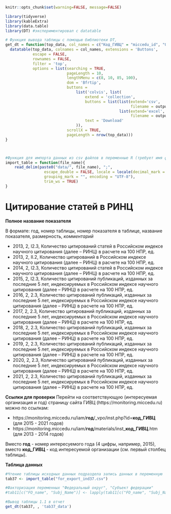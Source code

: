 
```r
knitr::opts_chunk$set(warning=FALSE, message=FALSE)
```


```r
library(tidyverse)
library(kableExtra)
library(data.table)
library(DT) #экспериментировал с datatable
```

```r
# Функция вывода таблицы с помощью библиотеки DT, 
get_dt = function(top_data, col_names = c("Код_ГИВЦ" = "miccedu_id", "Организация" = "clear_name", "2013" = "ind_2013_value", "2014" = "ind_2014_value", "2015" = "ind_2015_value", "2016" = "ind_2016_value", "2017" = "ind_2017_value", "2018" = "ind_2018_value", "2019" = "ind_2019_value", "2020" = "ind_2020_value", "2021" =  "ind_2021_value"), output_file_name) {
  datatable(top_data, colnames = col_names, extensions = 'Buttons',
            escape = FALSE,
            rownames = FALSE,
            filter = 'top',
            options = list(searching = TRUE,
                           pageLength = 10,
                           lengthMenu = c(8, 10, 85, 100),
                           dom = 'Bfrtip',
                           buttons = 
                               list('colvis', list(
                                   extend = 'collection',
                                   buttons = list(list(extend='csv',
                                                       filename = output_file_name),
                                                  list(extend='excel',
                                                       filename = output_file_name)),
                                   text = 'Download'
                               )),
                           scrollX = TRUE,
                           pageLength = nrow(top_data))) 
}



#Функция для импорта данных из csv файлов в переменные R (требует имя файла в кавычках и берет из каталока data рабочей директории проекта)
import_table = function(file_name){
    read_delim(paste0("data/", file_name), ";", 
                 escape_double = FALSE, locale = locale(decimal_mark = ",", 
                 grouping_mark = "", encoding = "UTF-8"), 
                 trim_ws = TRUE)
}
```






# Цитирование статей в РИНЦ  {#ind37_info}

**Полное название показателя**

В формате: год, номер таблицы, номер показателя в таблице, название показателя, размерность, *комментарий*



* 2013,	2,	I2.3,	Количество цитирований статей в Российском индексе научного цитирования (далее – РИНЦ) в расчете на 100 НПР, ед.
* 2013,	2,	II.2,	Количество цитирований в Российском индексе научного цитирования (далее – РИНЦ) в расчете на 100 НПР, ед.
* 2014,	2,	I2.3,	Количество цитирований статей в Российском индексе научного цитирования (далее – РИНЦ) в расчете на 100 НПР, ед.
* 2015,	2,	I2.3,	Количество цитирований публикаций, изданных за последние 5 лет, индексируемых в Российском индексе научного цитирования (далее – РИНЦ) в расчете на 100 НПР, ед.
* 2016, 2, 2.3, Количество цитирований публикаций, изданных за последние 5 лет, индексируемых в Российском индексе научного цитирования (далее – РИНЦ) в расчете на 100 НПР, ед.
* 2017, 2, 2.3, Количество цитирований публикаций, изданных за последние 5 лет, индексируемых в Российском индексе научного цитирования (далее – РИНЦ) в расчете на 100 НПР, ед.
* 2018, 2, 2.3, Количество цитирований публикаций, изданных за последние 5 лет, индексируемых в Российском индексе научного цитирования (далее – РИНЦ) в расчете на 100 НПР, ед.
* 2019, 2, 2.3, Количество цитирований публикаций, изданных за последние 5 лет, индексируемых в Российском индексе научного цитирования (далее – РИНЦ) в расчете на 100 НПР, ед.
* 2020, 2, 2.3, Количество цитирований публикаций, изданных за последние 5 лет, индексируемых в Российском индексе научного цитирования (далее – РИНЦ) в расчете на 100 НПР, ед.
* 2021, 2, 2.3, Количество цитирований публикаций, изданных за последние 5 лет, индексируемых в Российском индексе научного цитирования (далее – РИНЦ) в расчете на 100 НПР, ед.


**Ссылки для проверки**
Перейти на соответствующую (интересуемая организация и год) страницу сайта ГИВЦ (https://monitoring.miccedu.ru) можно по ссылкам:

* https://monitoring.miccedu.ru/iam/**год**/_vpo/inst.php?id=**код_ГИВЦ** (для 2015 - 2021 годов)
* https://monitoring.miccedu.ru/iam/**год**/materials/inst_**код_ГИВЦ**.htm (для 2013 - 2014 годов)

Вместо **год** - номер интересуемого года (4 цифры, например, 2015), вместо **код_ГИВЦ** - код интересуемой организации (см. первый столбец таблицы).



**Таблица данных**

```r
#Чтение таблицы исходных данных подраздела запись данных в переменную
tab37 <- import_table("for_export_ind37.csv")

#Факторизация переменных "Федеральный округ", "Субъект федерации"
#tab11[c("FO_name", "Subj_Name")] <- lapply(tab11[c("FO_name", "Subj_Name")] , factor)

```




```r
#Вывод таблицы 1.1 в отчет
get_dt(tab37, , 'tab37_data')
```



